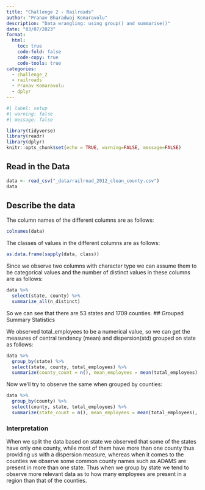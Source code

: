 ```yaml
---
title: "Challenge 2 - Railroads"
author: "Pranav Bharadwaj Komaravolu"
description: "Data wrangling: using group() and summarise()"
date: "03/07/2023"
format:
  html:
    toc: true
    code-fold: false
    code-copy: true
    code-tools: true
categories:
  - challenge_2
  - railroads
  - Pranav Komaravolu
  - dplyr
---
```


```r
#| label: setup
#| warning: false
#| message: false

library(tidyverse)
library(readr)
library(dplyr)
knitr::opts_chunk$set(echo = TRUE, warning=FALSE, message=FALSE)
```


## Read in the Data

```r
data <- read_csv("_data/railroad_2012_clean_county.csv")
data
```


## Describe the data

The column names of the different columns are as follows: 
```r
colnames(data)
```
The classes of values in the different columns are as follows:
```r
as.data.frame(sapply(data, class))
```
Since we observe two columns with character type we can assume them to be categorical values and the number of distinct values in these columns are as follows:
```r
data %>%
  select(state, county) %>%
  summarize_all(n_distinct)
```
So we can see that there are 53 states and 1709 counties.
## Grouped Summary Statistics

<!--Conduct some exploratory data analysis, using dplyr commands such as `group_by()`, `select()`, `filter()`, and `summarise()`. Find the central tendency (mean, median, mode) and dispersion (standard deviation, mix/max/quantile) for different subgroups within the data set.-->
We observed total_employees to be a numerical value, so we can get the measures of central tendency (mean) and dispersion(std) grouped on state as follows:

```r
data %>%
  group_by(state) %>%
  select(state, county, total_employees) %>%
  summarize(county_count = n(), mean_employees = mean(total_employees), sum_employees = sum(total_employees), dispersion = sd(total_employees, na.rm = TRUE))
```
Now we'll try to observe the same when grouped by counties:
```r
data %>%
  group_by(county) %>%
  select(county, state, total_employees) %>%
  summarize(state_count = n(), mean_employees = mean(total_employees), sum_employees = sum(total_employees), dispersion = sd(total_employees, na.rm = TRUE))
```

### Interpretation

When we split the data based on state we observed that some of the states have only one county, while most of them have more than one county thus providing us with a dispersion measure, whereas when it comes to the counties we observe some common county names such as ADAMS are present in more than one state. Thus when we group by state we tend to observe more relevant data as to how many employees are present in a region than that of the counties.

